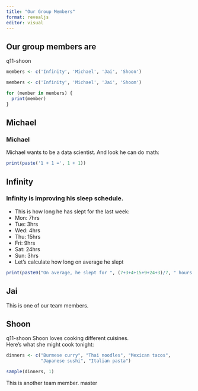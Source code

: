 ```yaml
---
title: "Our Group Members"
format: revealjs
editor: visual
---
```


## Our group members are

q11-shoon

```r
members <- c('Infinity', 'Michael', 'Jai', 'Shoon')

members <- c('Infinity', 'Michael', 'Jai', 'Shoom')

for (member in members) {
  print(member)
}

```

## Michael

### Michael

Michael wants to be a data scientist. And look he can do math:

```r
print(paste('1 + 1 =', 1 + 1))
```

## Infinity

### Infinity is improving his sleep schedule.

-   This is how long he has slept for the last week:
-   Mon: 7hrs
-   Tue: 3hrs
-   Wed: 4hrs
-   Thu: 15hrs
-   Fri: 9hrs
-   Sat: 24hrs
-   Sun: 3hrs
-   Let's calculate how long on average he slept

```r
print(paste0("On average, he slept for ", (7+3+4+15+9+24+3)/7, " hours last week."))
```

## Jai

This is one of our team members.

## Shoon

q11-shoon Shoon loves cooking different cuisines.\
Here’s what she might cook tonight:

```r

dinners <- c("Burmese curry", "Thai noodles", "Mexican tacos", 
             "Japanese sushi", "Italian pasta")

sample(dinners, 1)
```

This is another team member. master
